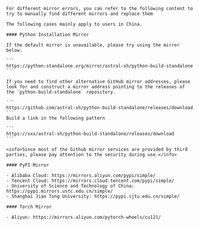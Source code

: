     For different mirror errors, you can refer to the following content to try to manually find different mirrors and replace them

    The following cases mainly apply to users in China.

    #### Python Installation Mirror
    
    If the default mirror is unavailable, please try using the mirror below.

    ```
    https://python-standalone.org/mirror/astral-sh/python-build-standalone
    ```

    If you need to find other alternative GitHub mirror addresses, please look for and construct a mirror address pointing to the releases of the `python-build-standalone` repository.

    ```
    https://github.com/astral-sh/python-build-standalone/releases/download
    ```
    Build a link in the following pattern

    ```
    https://xxx/astral-sh/python-build-standalone/releases/download
    ```

    <info>Since most of the Github mirror services are provided by third parties, please pay attention to the security during use.</info>

    #### PyPI Mirror

    - Alibaba Cloud: https://mirrors.aliyun.com/pypi/simple/
    - Tencent Cloud: https://mirrors.cloud.tencent.com/pypi/simple/
    - University of Science and Technology of China: https://pypi.mirrors.ustc.edu.cn/simple/
    - Shanghai Jiao Tong University: https://pypi.sjtu.edu.cn/simple/

    #### Torch Mirror
    
    - Aliyun: https://mirrors.aliyun.com/pytorch-wheels/cu121/
